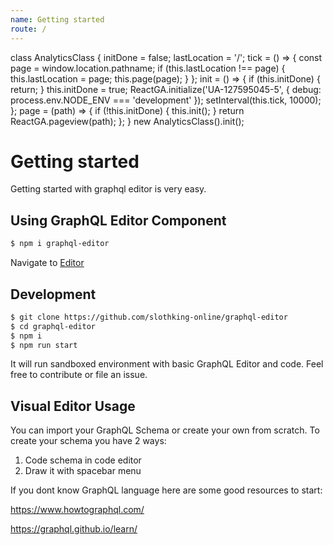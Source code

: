 ```yaml
---
name: Getting started
route: /
---
```


class AnalyticsClass {
  initDone = false;
  lastLocation = '/';
  tick = () => {
    const page = window.location.pathname;
    if (this.lastLocation !== page) {
      this.lastLocation = page;
      this.page(page);
    }
  };
  init = () => {
    if (this.initDone) {
      return;
    }
    this.initDone = true;
    ReactGA.initialize('UA-127595045-5', {
      debug: process.env.NODE_ENV === 'development'
    });
    setInterval(this.tick, 10000);
  };
  page = (path) => {
    if (!this.initDone) {
      this.init();
    }
    return ReactGA.pageview(path);
  };
}
new AnalyticsClass().init();

# Getting started

Getting started with graphql editor is very easy.

## Using GraphQL Editor Component

```sh
$ npm i graphql-editor
```

Navigate to [Editor](./Editor)

## Development

```sh
$ git clone https://github.com/slothking-online/graphql-editor
$ cd graphql-editor
$ npm i
$ npm run start
```

It will run sandboxed environment with basic GraphQL Editor and code.
Feel free to contribute or file an issue.

## Visual Editor Usage

You can import your GraphQL Schema or create your own from scratch. To create your schema you have 2 ways:

1. Code schema in code editor
2. Draw it with spacebar menu

If you dont know GraphQL language here are some good resources to start:

https://www.howtographql.com/

https://graphql.github.io/learn/
